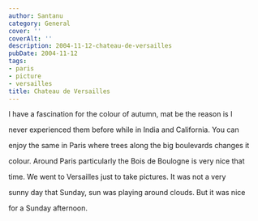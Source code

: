 ```yaml
---
author: Santanu
category: General
cover: ''
coverAlt: ''
description: 2004-11-12-chateau-de-versailles
pubDate: 2004-11-12
tags:
- paris
- picture
- versailles
title: Chateau de Versailles
---
```


I have a fascination for the colour of autumn, mat be the reason is I

never experienced them before while in India and California. You can

enjoy the same in Paris where trees along the big boulevards changes it

colour. Around Paris particularly the Bois de Boulogne is very nice that

time. We went to Versailles just to take pictures. It was not a very

sunny day that Sunday, sun was playing around clouds. But it was nice

for a Sunday afternoon.